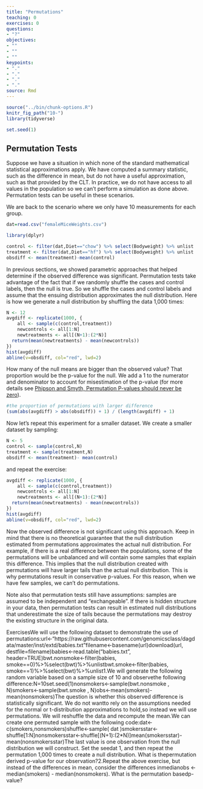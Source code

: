```yaml
---
title: "Permutations"
teaching: 0
exercises: 0
questions:
- "?"
objectives:
- ""
- ""
- ""
keypoints:
- "."
- "."
- "."
- "."
source: Rmd
---
```


```r
source("../bin/chunk-options.R")
knitr_fig_path("10-")
library(tidyverse)
```

```r
set.seed(1)
```

## Permutation Tests

Suppose we have a situation in which none of the standard mathematical statistical approximations apply. We have computed a summary statistic, such as the difference in mean, but do not have a useful approximation, such as that provided by the CLT. In practice, we do not have access to all values in the population so we can't perform a simulation as done above. Permutation tests can be useful in these scenarios. 

We are back to the scenario where we only have 10 measurements for each group.

```r
dat=read.csv("femaleMiceWeights.csv")

library(dplyr)

control <- filter(dat,Diet=="chow") %>% select(Bodyweight) %>% unlist
treatment <- filter(dat,Diet=="hf") %>% select(Bodyweight) %>% unlist
obsdiff <- mean(treatment)-mean(control)
```

In previous sections, we showed parametric approaches that helped determine if the observed difference was significant. Permutation tests take advantage of the fact that if we randomly shuffle the cases and control labels, then the null is true. So we shuffle the cases and control labels and assume that the ensuing distribution approximates the null distribution. Here is how we generate a null distribution by shuffling the data 1,000 times:

```r
N <- 12
avgdiff <- replicate(1000, {
    all <- sample(c(control,treatment))
    newcontrols <- all[1:N]
    newtreatments <- all[(N+1):(2*N)]
  return(mean(newtreatments) - mean(newcontrols))
})
hist(avgdiff)
abline(v=obsdiff, col="red", lwd=2)
```

How many of the null means are bigger than the observed value? That
proportion would be the p-value for the null. We add a 1 to the
numerator and denominator to account for misestimation of the p-value
(for more details see
[Phipson and Smyth, Permutation P-values should never be zero](http://www.ncbi.nlm.nih.gov/pubmed/21044043)).

```r
#the proportion of permutations with larger difference
(sum(abs(avgdiff) > abs(obsdiff)) + 1) / (length(avgdiff) + 1)
```

Now let's repeat this experiment for a smaller dataset. We create a smaller dataset by sampling:

```r
N <- 5
control <- sample(control,N)
treatment <- sample(treatment,N)
obsdiff <- mean(treatment)- mean(control)
```
and repeat the exercise:


```r
avgdiff <- replicate(1000, {
    all <- sample(c(control,treatment))
    newcontrols <- all[1:N]
    newtreatments <- all[(N+1):(2*N)]
  return(mean(newtreatments) - mean(newcontrols))
})
hist(avgdiff)
abline(v=obsdiff, col="red", lwd=2)
```

Now the observed difference is not significant using this approach. Keep in mind that there is no theoretical guarantee that the null distribution estimated from permutations approximates the actual null distribution. For example, if there is a real difference between the populations, some of the permutations will be unbalanced and will contain some samples that explain this difference. This implies that the null distribution created with permutations will have larger tails than the actual null distribution. This is why permutations result in conservative p-values. For this reason, when we have few samples, we can't do permutations. 

Note also that permutation tests still have assumptions: samples are
assumed to be independent and "exchangeable". If there is hidden
structure in your data, then permutation tests can result in estimated
null distributions that underestimate the size of tails because the
permutations may destroy the existing structure in the original data. 

ExercisesWe will use the following dataset to demonstrate the use of permutations:url<-"https://raw.githubusercontent.com/genomicsclass/dagdata/master/inst/extd\ata/babies.txt"filename<-basename(url)download(url, destfile=filename)babies<-read.table("babies.txt", header=TRUE)bwt.nonsmoke<-filter(babies, smoke==0)%>%select(bwt)%>%unlistbwt.smoke<-filter(babies, smoke==1)%>%select(bwt)%>%unlist1.We will generate the following random variable based on a sample size of 10 and observethe following difference:N=10set.seed(1)nonsmokers<-sample(bwt.nonsmoke , N)smokers<-sample(bwt.smoke , N)obs<-mean(smokers)-mean(nonsmokers)The question is whether this observed difference is statistically significant. We do not wantto rely on the assumptions needed for the normal or t-distribution approximations to hold,so instead we will use permutations. We will reshuffle the data and recompute the mean.We can create one permuted sample with the following code:dat<-c(smokers,nonsmokers)shuffle<-sample( dat )smokersstar<-shuffle[1:N]nonsmokersstar<-shuffle[(N+1):(2*N)]mean(smokersstar)-mean(nonsmokersstar)The last value is one observation from the null distribution we will construct. Set the seedat 1, and then repeat the permutation 1,000 times to create a null distribution. What is thepermutation derived p-value for our observation?2.Repeat the above exercise, but instead of the differences in mean, consider the differences inmedianobs <- median(smokers) - median(nonsmokers). What is the permutation basedp-value?

 
